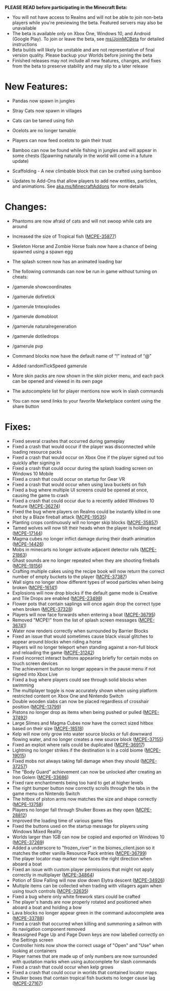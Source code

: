 **PLEASE READ before participating in the Minecraft Beta:**

-   You will not have access to Realms and will not be able to join non-beta players while you're previewing the beta. Featured servers may also be unavailable
-   The beta is available only on Xbox One, Windows 10, and Android (Google Play). To join or leave the beta, see [ms/JoinMCBeta](http://aka.ms/JoinMCBeta) for detailed instructions
-   Beta builds will likely be unstable and are not representative of final version quality. Please backup your Worlds before joining the beta
-   Finished releases may not include all new features, changes, and fixes from the beta to preserve stability and may slip to a later release

# New Features:

-   Pandas now spawn in jungles 
-   Stray Cats now spawn in villages 

-   Cats can be tamed using fish
-   Ocelots are no longer tamable
-   Players can now feed ocelots to gain their trust

-   Bamboo can now be found while fishing in jungles and will appear in some chests (Spawning naturally in the world will come in a future update)
-   Scaffolding - A new climbable block that can be crafted using bamboo
-   Updates to Add-Ons that allow players to add new entities, particles, and animations. See [aka.ms/MinecraftAddons](https://aka.ms/MinecraftAddons) for more details

# Changes:

-   Phantoms are now afraid of cats and will not swoop while cats are around 
-   Increased the size of Tropical fish ([MCPE-35877](https://bugs.mojang.com/browse/MCPE-35877))
-   Skeleton Horse and Zombie Horse foals now have a chance of being spawned using a spawn egg
-   The splash screen now has an animated loading bar 
-   The following commands can now be run in game without turning on cheats: 

-   /gamerule showcoordinates
-   /gamerule dofiretick
-   /gamerule tntexplodes
-   /gamerule domobloot
-   /gamerule naturalregeneration
-   /gamerule dotiledrops
-   /gamerule pvp

-   Command blocks now have the default name of “!” instead of “@”
-   Added randomTickSpeed gamerule
-   More skin packs are now shown in the skin picker menu, and each pack can be opened and viewed in its own page 
-   The autocomplete list for player mentions now work in slash commands
-   You can now send links to your favorite Marketplace content using the share button 

# Fixes:

-   Fixed several crashes that occurred during gameplay
-   Fixed a crash that would occur if the player was disconnected while loading resource packs 
-   Fixed a crash that would occur on Xbox One if the player signed out too quickly after signing in 
-   Fixed a crash that could occur during the splash loading screen on Windows 10 Mobile 
-   Fixed a crash that could occur on startup for Gear VR 
-   Fixed a crash that would occur when using lava buckets on fish 
-   Fixed a bug where multiple UI screens could be opened at once, causing the game to crash 
-   Fixed a crash that could occur due to a recently added Windows 10 feature ([MCPE-36274](https://bugs.mojang.com/browse/MCPE-36274))
-   Fixed the bug where players on Realms could be instantly killed in one shot by a Blaze fireball attack ([MCPE-19535](https://bugs.mojang.com/browse/MCPE-19535))
-   Planting crops continuously will no longer skip blocks ([MCPE-35857](https://bugs.mojang.com/browse/MCPE-35857))
-   Tamed wolves will now tilt their heads when the player is holding meat ([MCPE-17144](https://bugs.mojang.com/browse/MCPE-17144))
-   Magma cubes no longer inflict damage during their death animation ([MCPE-14426](https://bugs.mojang.com/browse/MCPE-14426))
-   Mobs in minecarts no longer activate adjacent detector rails ([MCPE-21863](https://bugs.mojang.com/browse/MCPE-21863))
-   Ghast sounds are no longer repeated when they are shooting fireballs ([MCPE-19156](https://bugs.mojang.com/browse/MCPE-19156))
-   Crafting multiple cakes using the recipe book will now return the correct number of empty buckets to the player ([MCPE-37387](https://bugs.mojang.com/browse/MCPE-37387))
-   Wall signs no longer show different types of wood particles when being broken ([MCPE-16141](https://bugs.mojang.com/browse/MCPE-16141))
-   Explosions will now drop blocks if the default game mode is Creative and Tile Drops are enabled ([MCPE-23498](https://bugs.mojang.com/browse/MCPE-23498))
-   Flower pots that contain saplings will once again drop the correct type when broken ([MCPE-37328](https://bugs.mojang.com/browse/MCPE-37328))
-   Players will now face forwards when entering a boat ([MCPE-36795](https://bugs.mojang.com/browse/MCPE-36795))
-   Removed "MCPE!" from the list of splash screen messages ([MCPE-36741](https://bugs.mojang.com/browse/MCPE-36741))
-   Water now renders correctly when surrounded by Barrier Blocks 
-   Fixed an issue that would sometimes cause black visual glitches to appear around blocks when riding a horse 
-   Players will no longer teleport when standing against a non-full block and reloading the game ([MCPE-31242](https://bugs.mojang.com/browse/MCPE-31242))
-   Fixed incorrect interact buttons appearing briefly for certain mobs on touch screen devices 
-   The achievement button no longer appears in the pause menu if not signed into Xbox Live 
-   Fixed a bug where players could see through solid blocks when swimming
-   The multiplayer toggle is now accurately shown when using platform restricted content on Xbox One and Nintendo Switch 
-   Double wooden slabs can now be placed regardless of crosshair position ([MCPE-13799](https://bugs.mojang.com/browse/MCPE-13799))
-   Pistons no longer drop as items when being pushed or pulled ([MCPE-37492](https://bugs.mojang.com/browse/MCPE-37492))
-   Large Slimes and Magma Cubes now have the correct sized hitbox based on their size ([MCPE-18518](https://bugs.mojang.com/browse/MCPE-18518))
-   Kelp will now only grow into water source blocks or full downward flowing water, and no longer creates a new source block ([MCPE-37155](https://bugs.mojang.com/browse/MCPE-37155))
-   Fixed an exploit where rails could be duplicated ([MCPE-36917](https://bugs.mojang.com/browse/MCPE-36917))
-   Lightning no longer strikes if the destination is in a cold biome ([MCPE-19015](https://bugs.mojang.com/browse/MCPE-19015))
-   Fixed mobs not always taking fall damage when they should ([MCPE-37257](https://bugs.mojang.com/browse/MCPE-37257))
-   The "Body Guard" achievement can now be unlocked after creating an Iron Golem ([MCPE-33686](https://bugs.mojang.com/browse/MCPE-33686))
-   Fixed rare enchantments being too hard to get at higher levels 
-   The right bumper button now correctly scrolls through the tabs in the game menu on Nintendo Switch 
-   The hitbox of piston arms now matches the size and shape correctly ([MCPE-13758](https://bugs.mojang.com/browse/MCPE-13758))
-   Players no longer fall through Shulker Boxes as they open ([MCPE-28812](https://bugs.mojang.com/browse/MCPE-28812))
-   Improved the loading time of various game files 
-   Fixed the buttons used on the startup message for players using Windows Mixed Reality 
-   Worlds larger than 1GB can now be copied and exported on Windows 10 ([MCPE-37269](https://bugs.mojang.com/browse/MCPE-37269))
-   Added a underscore to "frozen\_river" in the biomes\_client.json so it matches the other vanilla Resource Pack entries ([MCPE-36799](https://bugs.mojang.com/browse/MCPE-36799))
-   The player locator map marker now faces the right direction when aboard a boat 
-   Fixed an issue with custom player permissions that might not apply correctly in multiplayer ([MCPE-34864](https://bugs.mojang.com/browse/MCPE-34864))
-   Potion of Slow Falling will now slow down Elytra descent ([MCPE-34926](https://bugs.mojang.com/browse/MCPE-34926))
-   Multiple items can be collected when trading with villagers again when using touch controls ([MCPE-32635](https://bugs.mojang.com/browse/MCPE-32635))
-   Fixed a bug where only white firework stars could be crafted 
-   The player's hands are now properly rotated and positioned when aboard a boat and holding a bow 
-   Lava blocks no longer appear green in the command autocomplete area ([MCPE-33788](https://bugs.mojang.com/browse/MCPE-33788))
-   Fixed a crash that occurred when killing and summoning a salmon with its navigation component removed
-   Reassigned Page Up and Page Down keys are now labelled correctly on the Settings screen
-   Controller hints now show the correct usage of "Open" and "Use" when looking at containers
-   Player names that are made up of only numbers are now surrounded with quotation marks when using autocomplete for slash commands
-   Fixed a crash that could occur when kelp grows
-   Fixed a crash that could occur in worlds that contained locator maps
-   Shulker boxes that contain tropical fish buckets no longer cause lag ([MCPE-27167](https://bugs.mojang.com/browse/MCPE-27167))